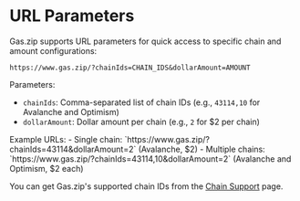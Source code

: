
# URL Parameters

Gas.zip supports URL parameters for quick access to specific chain and amount configurations:

```
https://www.gas.zip/?chainIds=CHAIN_IDS&dollarAmount=AMOUNT
```

Parameters:

- `chainIds`: Comma-separated list of chain IDs (e.g., `43114,10` for Avalanche and Optimism)
- `dollarAmount`: Dollar amount per chain (e.g., `2` for $2 per chain)

<Callout type='info' className="note">
Example URLs:
- Single chain: `https://www.gas.zip/?chainIds=43114&dollarAmount=2` (Avalanche, $2)
- Multiple chains: `https://www.gas.zip/?chainIds=43114,10&dollarAmount=2` (Avalanche and Optimism, $2 each)

You can get Gas.zip's supported chain IDs from the [Chain Support](/gas/chain-support/outbound) page.

</Callout>
